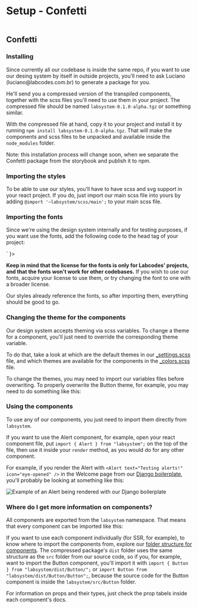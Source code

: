 
<Meta title="Getting started/Setup - Confetti" />

<div class="docs-title">
  <div>
    <h1 class="docs-title__text">Setup - Confetti</h1>
  </div>
</div>

<div class="docs-content">

  <div class="columns">
    <div class="column">
      <h2>Confetti</h2>
      <h3>Installing</h3>
      <p>Since currently all our codebase is inside the same repo, if you want to use our desing system by itself in outside projects, you'll need to ask Luciano (luciano@labcodes.com.br) to generate a package for you.</p>
      <p>He'll send you a compressed version of the transpiled components, together with the scss files you'll need to use them in your project. The compressed file should be named <code>labsystem-0.1.0-alpha.tgz</code> or something similar.</p>
      <p>With the compressed file at hand, copy it to your project and install it by running <code>npm install labsystem-0.1.0-alpha.tgz</code>. That will make the components and scss files to be unpacked and available inside the <code>node_modules</code> folder.</p>
      <p>Note: this installation process will change soon, when we separate the Confetti package from the storybook and publish it to npm.</p>
      <h3>Importing the styles</h3>
      <p>To be able to use our styles, you'll have to have scss and svg support in your react project. If you do, just import our main scss file into yours by adding <code>@import '~labsystem/scss/main';</code> to your main scss file.</p>
      <h3>Importing the fonts</h3>
      <p>Since we're using the design system internally and for testing purposes, if you want use the fonts, add the following code to the head tag of your project:</p>
      <Source language="html" code={`
<link href="https://use.typekit.net/boj8rad.css" rel="stylesheet"/>
<link href="https://fonts.googleapis.com/css2?family=IBM+Plex+Mono:ital,wght@0,500;0,600;1,500;1,600&display=swap" rel="stylesheet"/>`
       }></Source>
      <p><strong>Keep in mind that the license for the fonts is only for Labcodes' projects, and that the fonts won't work for other codebases.</strong> If you wish to use our fonts, acquire your license to use them, or try changing the font to one with a broader license.</p>
      <p>Our styles already reference the fonts, so after importing them, everything should be good to go.</p>
      <h3>Changing the theme for the components</h3>
      <p>Our design system accepts theming via scss variables. To change a theme for a component, you'll just need to override the corresponding theme variable.</p>
      <p>To do that, take a look at which are the default themes in our <a target="_blank" rel="noopener" href="https://github.com/labcodes/labstorybook/blob/master/labsystem/scss/variables/_settings.scss">_settings.scss</a> file, and which themes are available for the components in the <a target="_blank" rel="noopener" href="https://github.com/labcodes/labstorybook/blob/master/labsystem/scss/variables/_colors.scss">_colors.scss</a> file.</p>
      <p>To change the themes, you may need to import our variables files before overwriting. To properly overwrite the Button theme, for example, you may need to do something like this:</p>
      <Source language="scss" code={`
// first, import the color variables file
@import "~labsystem/scss/variables/_colors";
// then, overwrite the theme variable
// if you want to override all of them, overwrite the $default-theme variable
$button-theme: $purple-palette;
// finally, import the rest of the styles
@import "~labsystem/scss/main";`
      }/>
      <h3>Using the components</h3>
      <p>To use any of our components, you just need to import them directly from <code>labsystem</code>.</p>
      <p>If you want to use the Alert component, for example, open your react component file, put <code>import &#123; Alert &#125; from "labsystem";</code> on the top of the file, then use it inside your <code>render</code> method, as you would do for any other component.</p>
      <p>For example, if you render the Alert with <code>&lt;Alert text="Testing alerts!" icon="eye-opened" /&gt;</code> in the Welcome page from our <a target="_blank" rel="noopener" href="https://github.com/labcodes/django-react-webpack/">Django boilerplate</a>, you'll probably be looking at something like this:</p>
      <div class="columns">
        <div class="column is-half is-offset-one-quarter">
          <img src="docs/getting-started/alerts-on-outside-project.jpg" alt="Example of an Alert being rendered with our Django boilerplate" />
        </div>
      </div>
      <h3>Where do I get more information on components?</h3>
      <p>All components are exported from the <code>labsystem</code> namespace. That means that every component can be imported like this:</p>
      <Source language="js" code={`
`}/>
      <p>If you want to use each component individually (for SSR, for example), to know where to import the components from, explore our <a target="_blank" rel="noopener" href="https://github.com/labcodes/labstorybook/tree/master/labsystem/src">folder structure for components</a>. The compressed package's <code>dist</code> folder uses the same structure as the <code>src</code> folder from our source code, so if you, for example, want to import the Button component, you'll import it with <code>import &#123; Button &#125; from "labsystem/dist/Button/";</code> or <code>import Button from "labsystem/dist/Button/Button";</code>, because the source code for the Button component is inside the <code>labsystem/src/Button</code> folder.</p>
      <p>For information on props and their types, just check the prop tabels inside each component's docs.</p>
    </div>
  </div>

</div>
